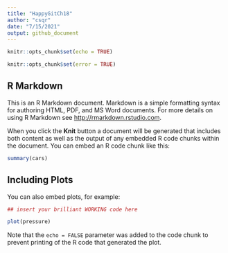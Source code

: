 ```yaml
---
title: "HappyGitCh18"
author: "csqr"
date: "7/15/2021"
output: github_document
---
```


```r
knitr::opts_chunk$set(echo = TRUE)
```
```r
knitr::opts_chunk$set(error = TRUE)
```

## R Markdown

This is an R Markdown document. Markdown is a simple formatting syntax for authoring HTML, PDF, and MS Word documents. For more details on using R Markdown see <http://rmarkdown.rstudio.com>.

When you click the **Knit** button a document will be generated that includes both content as well as the output of any embedded R code chunks within the document. You can embed an R code chunk like this:

```r
summary(cars)
```

## Including Plots

You can also embed plots, for example:
```r
## insert your brilliant WORKING code here
```

```r
plot(pressure)
```

Note that the `echo = FALSE` parameter was added to the code chunk to prevent printing of the R code that generated the plot.
